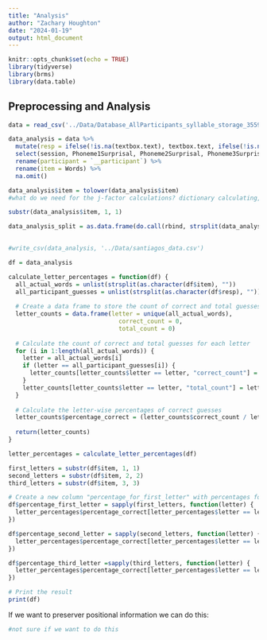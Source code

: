 ```yaml
---
title: "Analysis"
author: "Zachary Houghton"
date: "2024-01-19"
output: html_document
---
```


```r
knitr::opts_chunk$set(echo = TRUE)
library(tidyverse)
library(brms)
library(data.table)
```

## Preprocessing and Analysis

```r
data = read_csv('../Data/Database_AllParticipants_syllable_storage_355928_2024-01-19_19h23.45_b9e68166-5665-4c6d-900b-d033900d1ab0.csv') 

data_analysis = data %>%
  mutate(resp = ifelse(!is.na(textbox.text), textbox.text, ifelse(!is.na(textbox_2.text), textbox_2.text, ifelse(!is.na(textbox_3.text), textbox_3.text, NA)))) %>%
  select(session, Phoneme1Surprisal, Phoneme2Surprisal, Phoneme3Surprisal, LexicalFrequency, Condition, NoiseLevel, `__participant`, Words, resp) %>%
  rename(participant = `__participant`) %>%
  rename(item = Words) %>%
  na.omit()

data_analysis$item = tolower(data_analysis$item)
#what do we need for the j-factor calculations? dictionary calculating, for each participant, the probability of each phoneme being incorrect (e.g., for the participant)

substr(data_analysis$item, 1, 1)

data_analysis_split = as.data.frame(do.call(rbind, strsplit(data_analysis$item, "")))
  

#write_csv(data_analysis, '../Data/santiagos_data.csv')

df = data_analysis

calculate_letter_percentages = function(df) {
  all_actual_words = unlist(strsplit(as.character(df$item), ""))
  all_participant_guesses = unlist(strsplit(as.character(df$resp), ""))
  
  # Create a data frame to store the count of correct and total guesses for each letter
  letter_counts = data.frame(letter = unique(all_actual_words),
                               correct_count = 0,
                               total_count = 0)
  
  # Calculate the count of correct and total guesses for each letter
  for (i in 1:length(all_actual_words)) {
    letter = all_actual_words[i]
    if (letter == all_participant_guesses[i]) {
      letter_counts[letter_counts$letter == letter, "correct_count"] = letter_counts[letter_counts$letter == letter, "correct_count"] + 1
    }
    letter_counts[letter_counts$letter == letter, "total_count"] = letter_counts[letter_counts$letter == letter, "total_count"] + 1
  }
  
  # Calculate the letter-wise percentages of correct guesses
  letter_counts$percentage_correct = (letter_counts$correct_count / letter_counts$total_count) * 100
  
  return(letter_counts)
}

letter_percentages = calculate_letter_percentages(df)

first_letters = substr(df$item, 1, 1)
second_letters = substr(df$item, 2, 2)
third_letters = substr(df$item, 3, 3)

# Create a new column "percentage_for_first_letter" with percentages for the first letter in each word
df$percentage_first_letter = sapply(first_letters, function(letter) {
  letter_percentages$percentage_correct[letter_percentages$letter == letter]
})

df$percentage_second_letter = sapply(second_letters, function(letter) {
  letter_percentages$percentage_correct[letter_percentages$letter == letter]
})

df$percentage_third_letter =sapply(third_letters, function(letter) {
  letter_percentages$percentage_correct[letter_percentages$letter == letter]
})

# Print the result
print(df)
```

If we want to preserver positional information we can do this:

```r
#not sure if we want to do this
```

